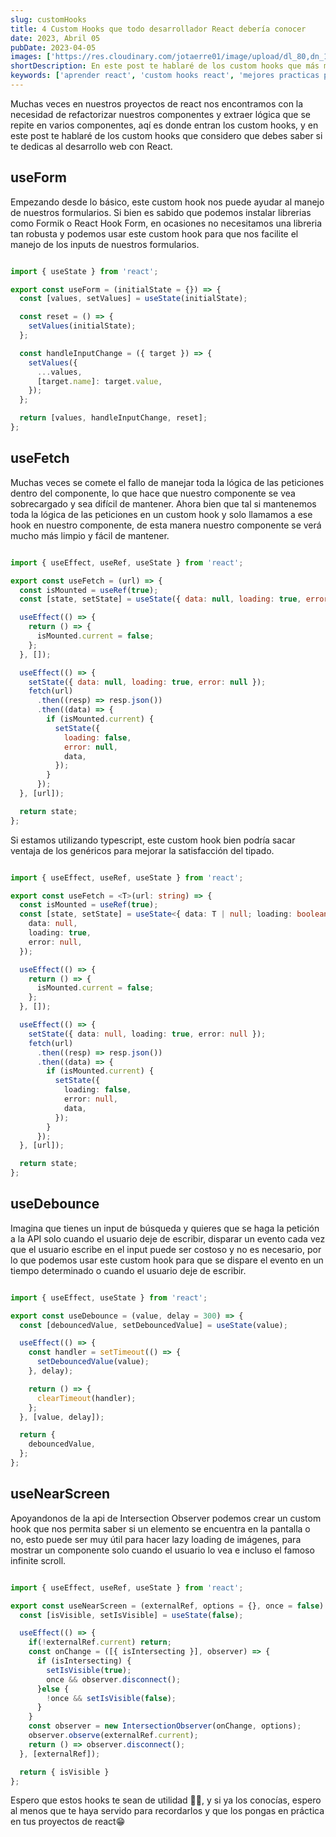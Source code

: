 ```yaml
---
slug: customHooks
title: 4 Custom Hooks que todo desarrollador React debería conocer
date: 2023, Abril 05
pubDate: 2023-04-05
images: ['https://res.cloudinary.com/jotaerre01/image/upload/dl_80,dn_125,f_webp/v1680724881/mlgxatfhldcw5yqpovwm.webp']
shortDescription: En este post te hablaré de los custom hooks que más me han ayudado en mis proyectos y que todo desarrollador React debería conocer.
keywords: ['aprender react', 'custom hooks react', 'mejores practicas para react', 'manejo de estado', 'manejo de componentes']
---
```


Muchas veces en nuestros proyectos de react nos encontramos con la necesidad de refactorizar nuestros componentes y extraer lógica que se repite en varios componentes, aqí es donde entran los custom hooks, y en este post te hablaré de los custom hooks que considero que debes saber si te dedicas al desarrollo web con React.

## useForm
Empezando desde lo básico, este custom hook nos puede ayudar al manejo de nuestros formularios. Si bien es sabido que podemos instalar librerias como Formik o React Hook Form, en ocasiones no necesitamos una libreria tan robusta y podemos usar este custom hook para que nos facilite el manejo de los inputs de nuestros formularios.

```js

import { useState } from 'react';

export const useForm = (initialState = {}) => {
  const [values, setValues] = useState(initialState);

  const reset = () => {
    setValues(initialState);
  };

  const handleInputChange = ({ target }) => {
    setValues({
      ...values,
      [target.name]: target.value,
    });
  };

  return [values, handleInputChange, reset];
};

```

## useFetch
Muchas veces se comete el fallo de manejar toda la lógica de las peticiones dentro del componente, lo que hace que nuestro componente se vea sobrecargado y sea difícil de mantener. Ahora bien que tal si mantenemos toda la lógica de las peticiones en un custom hook y solo llamamos a ese hook en nuestro componente, de esta manera nuestro componente se verá mucho más limpio y fácil de mantener.

```js

import { useEffect, useRef, useState } from 'react';

export const useFetch = (url) => {
  const isMounted = useRef(true);
  const [state, setState] = useState({ data: null, loading: true, error: null });

  useEffect(() => {
    return () => {
      isMounted.current = false;
    };
  }, []);

  useEffect(() => {
    setState({ data: null, loading: true, error: null });
    fetch(url)
      .then((resp) => resp.json())
      .then((data) => {
        if (isMounted.current) {
          setState({
            loading: false,
            error: null,
            data,
          });
        }
      });
  }, [url]);

  return state;
};

```
Si estamos utilizando typescript, este custom hook bien podría sacar ventaja de los genéricos para mejorar la satisfacción del tipado.

```ts

import { useEffect, useRef, useState } from 'react';

export const useFetch = <T>(url: string) => {
  const isMounted = useRef(true);
  const [state, setState] = useState<{ data: T | null; loading: boolean; error: null }>({
    data: null,
    loading: true,
    error: null,
  });

  useEffect(() => {
    return () => {
      isMounted.current = false;
    };
  }, []);

  useEffect(() => {
    setState({ data: null, loading: true, error: null });
    fetch(url)
      .then((resp) => resp.json())
      .then((data) => {
        if (isMounted.current) {
          setState({
            loading: false,
            error: null,
            data,
          });
        }
      });
  }, [url]);

  return state;
};

```

## useDebounce

Imagina que tienes un input de búsqueda y quieres que se haga la petición a la API solo cuando el usuario deje de escribir, disparar un evento cada vez que el usuario escribe en el input puede ser costoso y no es necesario, por lo que podemos usar este custom hook para que se dispare el evento en un tiempo determinado o cuando el usuario deje de escribir.

```js

import { useEffect, useState } from 'react';

export const useDebounce = (value, delay = 300) => {
  const [debouncedValue, setDebouncedValue] = useState(value);

  useEffect(() => {
    const handler = setTimeout(() => {
      setDebouncedValue(value);
    }, delay);

    return () => {
      clearTimeout(handler);
    };
  }, [value, delay]);

  return {
    debouncedValue,
  };
};

```


## useNearScreen
Apoyandonos de la api de Intersection Observer podemos crear un custom hook que nos permita saber si un elemento se encuentra en la pantalla o no, esto puede ser muy útil para hacer lazy loading de imágenes, para mostrar un componente solo cuando el usuario lo vea e incluso el famoso infinite scroll.
    
```js

import { useEffect, useRef, useState } from 'react';

export const useNearScreen = (externalRef, options = {}, once = false) => {
  const [isVisible, setIsVisible] = useState(false);

  useEffect(() => {
    if(!externalRef.current) return;
    const onChange = ([{ isIntersecting }], observer) => {
      if (isIntersecting) {
        setIsVisible(true);
        once && observer.disconnect();
      }else {
        !once && setIsVisible(false);
      }
    }
    const observer = new IntersectionObserver(onChange, options);
    observer.observe(externalRef.current);
    return () => observer.disconnect();
  }, [externalRef]);

  return { isVisible }
};

```

Espero que estos hooks te sean de utilidad 🧑‍💻, y si ya los conocías, espero al menos que te haya servido para recordarlos y que los pongas en práctica en tus proyectos de react😁
